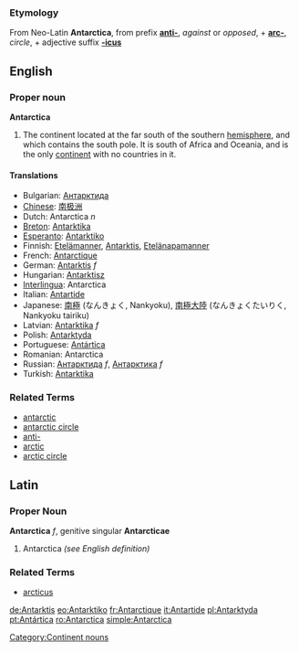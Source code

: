 ===Etymology===
From Neo-Latin '''Antarctica''', from prefix '''[[anti-]]''', ''against'' or ''opposed'', + '''[[arc-]]''', ''circle'', + adjective suffix '''[[-icus]]'''

==English==

===Proper noun===
'''Antarctica'''

# The continent located at the far south of the southern [[hemisphere]], and which contains the south pole.  It is south of Africa and Oceania, and is the only [[continent]] with no countries in it.  

====Translations====
*Bulgarian: [[Антарктида]]
*[[Chinese]]: [[南极洲]]
*Dutch: Antarctica ''n''
*[[Breton]]: [[Antarktika]]
*[[Esperanto]]: [[Antarktiko]]
*Finnish: [[Etelämanner]], [[Antarktis]], [[Etelänapamanner]]
*French: [[Antarctique]]
*German: [[Antarktis]] ''f''
*Hungarian: [[Antarktisz]]
*[[Interlingua]]: Antarctica
*Italian: [[Antartide]]
*Japanese: [[南極]] (なんきょく, Nankyoku), [[南極大陸]] (なんきょくたいりく, Nankyoku tairiku)
*Latvian: [[Antarktika]] ''f''
*Polish: [[Antarktyda]]
*Portuguese: [[Antártica]]
*Romanian: Antarctica
*Russian: [[Антарктида]] ''f'', [[Антарктика]] ''f''
*Turkish: [[Antarktika]]

===Related Terms===
*[[antarctic]]
*[[antarctic circle]]
*[[anti-]]
*[[arctic]]
*[[arctic circle]]


[[Category:Continent nouns]]

==Latin==
===Proper Noun===
'''Antarctica''' ''f'', genitive singular '''Antarcticae'''

# Antarctica ''(see English definition)''

===Related Terms===
*[[arcticus]]

[[de:Antarktis]]
[[eo:Antarktiko]]
[[fr:Antarctique]]
[[it:Antartide]]
[[pl:Antarktyda]]
[[pt:Antártica]]
[[ro:Antarctica]]
[[simple:Antarctica]]